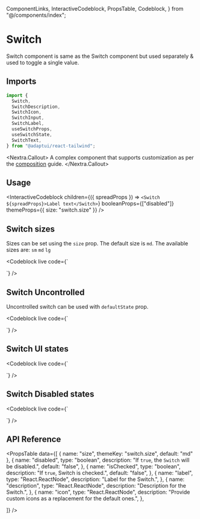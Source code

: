   ComponentLinks,
  InteractiveCodeblock,
  PropsTable,
  Codeblock,
} from "@/components/index";

# Switch

Switch component is same as the Switch component but used separately & used to
toggle a single value.

<ComponentLinks github="switch" theme="switch" story="forms-switch" />

## Imports

```js
import {
  Switch,
  SwitchDescription,
  SwitchIcon,
  SwitchInput,
  SwitchLabel,
  useSwitchProps,
  useSwitchState,
  SwitchText,
} from "@adaptui/react-tailwind";
```

<Nextra.Callout>
  A complex component that supports customization as per the
  [composition](/docs/composition) guide.
</Nextra.Callout>

## Usage

<InteractiveCodeblock
  children={({ spreadProps }) => `<Switch ${spreadProps}>Label text</Switch>`}
  booleanProps={["disabled"]}
  themeProps={{ size: "switch.size" }}
/>

## Switch sizes

Sizes can be set using the `size` prop. The default size is `md`. The available
sizes are: `sm` `md` `lg`

<Codeblock
  live
  code={`
<div className="inline-flex flex-col space-y-2">
  <Switch size="sm" defaultState={false} />
  <Switch size="md" defaultState={false} />
  <Switch size="lg" defaultState={false} />
</div>
`}
/>

## Switch Uncontrolled

Uncontrolled switch can be used with `defaultState` prop.

<Codeblock
  live
  code={`
<div className="inline-flex flex-col space-y-2">
  <Switch size="md" defaultState={true} />
  <Switch size="md" defaultState={false} />
</div>
`}
/>

## Switch UI states

<Codeblock
  live
  code={`
<div className="inline-flex flex-col space-y-2 w-72">
  <Switch size="md" defaultState={false} label="Switch" />
  <Switch size="md" defaultState={false} label="Multilined label Switch, just for demonstration" />
  <Switch size="md" defaultState={false} label="Switch" description="Used when the switch is selected and will use its value for the form submission."/>
</div>
`}
/>

## Switch Disabled states

<Codeblock
  live
  code={`
<div className="flex flex-col space-y-2 w-72">
  <Switch size="md" disabled defaultState={false} />
  <Switch size="md" disabled defaultState={false} label="Switchs" />
  <Switch size="md" disabled defaultState={false} label="Used when the switch is selected and will use its value for the form submission." />
  <Switch size="md" disabled defaultState={false} label="Switchs" description="Used when the switch is selected and will use its value for the form submission."/>
</div>
`}
/>

## API Reference

<PropsTable
  data={[
    { name: "size", themeKey: "switch.size", default: "md" },
    {
      name: "disabled",
      type: "boolean",
      description: "If `true`, the `Switch` will be disabled.",
      default: "false",
    },
    {
      name: "isChecked",
      type: "boolean",
      description: "If `true`, Switch is checked.",
      default: "false",
    },
    {
      name: "label",
      type: "React.ReactNode",
      description: "Label for the Switch.",
    },
    {
      name: "description",
      type: "React.ReactNode",
      description: "Description for the Switch.",
    },
    {
      name: "icon",
      type: "React.ReactNode",
      description: "Provide custom icons as a replacement for the default ones.",
    },

]} />
